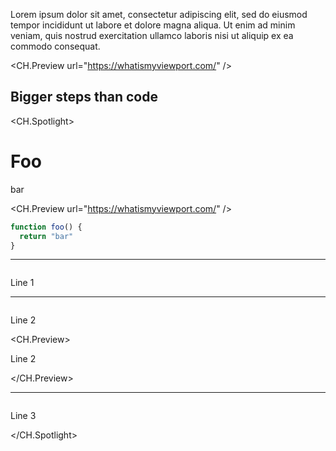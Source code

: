 Lorem ipsum dolor sit amet, consectetur adipiscing elit, sed do eiusmod tempor incididunt ut labore et dolore magna aliqua. Ut enim ad minim veniam, quis nostrud exercitation ullamco laboris nisi ut aliquip ex ea commodo consequat.

<CH.Preview url="https://whatismyviewport.com/" />

## Bigger steps than code

<CH.Spotlight>

# Foo

bar

<CH.Preview url="https://whatismyviewport.com/" />

```js foo.js
function foo() {
  return "bar"
}
```

---

```js foo.js focus=1

```

Line 1

---

```js foo.js focus=2

```

Line 2

<CH.Preview>

Line 2

</CH.Preview>

---

```js foo.js focus=3

```

Line 3

</CH.Spotlight>
